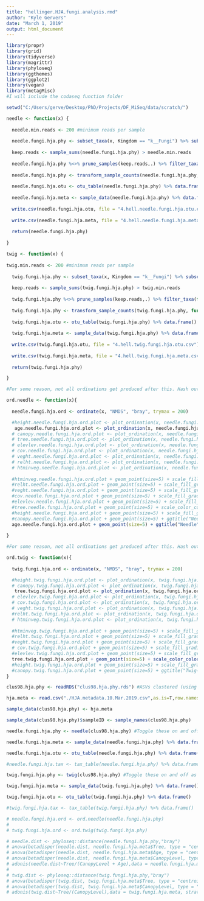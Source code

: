 ---
title: "hellinger.HJA.fungi.analysis.rmd"
author: "Kyle Gervers"
date: "March 1, 2019"
output: html_document
---

```{r}
library(propr)
library(grid)
library(tidyverse)
library(magrittr)
library(phyloseq)
library(ggthemes)
library(ggplot2)
library(vegan)
library(metagMisc)
#I will include the codaseq function folder

setwd("C:/Users/gerve/Desktop/PhD/Projects/DF_MiSeq/data/scratch/")
```

```{r}
needle <- function(x) {
  
  needle.min.reads <- 200 #minimum reads per sample
  
  needle.fungi.hja.phy <- subset_taxa(x, Kingdom == "k__Fungi") %>% subset_samples(Control == "No" & Organ == "Needle") %>% subset_samples(Tree == "T1" | Tree == "T3" | Tree == "T5" | Tree == "T6") %>% subset_samples(sampleID != "P2_E_8")
  
  keep.reads <- sample_sums(needle.fungi.hja.phy) > needle.min.reads
  
  needle.fungi.hja.phy %<>% prune_samples(keep.reads,.) %>% filter_taxa(function(x) {sum(x > 25) > (0.01*length(x))}, TRUE)
  
  needle.fungi.hja.phy <- transform_sample_counts(needle.fungi.hja.phy, function(x) {sqrt(x/sum(x))})
  
  needle.fungi.hja.otu <- otu_table(needle.fungi.hja.phy) %>% data.frame()
  
  needle.fungi.hja.meta <- sample_data(needle.fungi.hja.phy) %>% data.frame()
  
  write.csv(needle.fungi.hja.otu, file = "4.hell.needle.fungi.hja.otu.csv")
  
  write.csv(needle.fungi.hja.meta, file = "4.hell.needle.fungi.hja.meta.csv")
  
  return(needle.fungi.hja.phy)
  
}
```

```{r}
twig <- function(x) {
  
twig.min.reads <- 200 #minimum reads per sample
  
  twig.fungi.hja.phy <- subset_taxa(x, Kingdom == "k__Fungi") %>% subset_samples(Control == "No" & Organ == "Twig") %>% subset_samples(Tree == "T1" | Tree == "T3" | Tree == "T5" | Tree == "T6")
  
  keep.reads <- sample_sums(twig.fungi.hja.phy) > twig.min.reads
  
  twig.fungi.hja.phy %<>% prune_samples(keep.reads,.) %>% filter_taxa(function(x) {sum(x > 25) > (.01*length(x))}, TRUE)
  
  twig.fungi.hja.phy <- transform_sample_counts(twig.fungi.hja.phy, function(x) {sqrt(x/sum(x))})
  
  twig.fungi.hja.otu <- otu_table(twig.fungi.hja.phy) %>% data.frame()
  
  twig.fungi.hja.meta <- sample_data(twig.fungi.hja.phy) %>% data.frame()
  
  write.csv(twig.fungi.hja.otu, file = "4.hell.twig.fungi.hja.otu.csv")
  
  write.csv(twig.fungi.hja.meta, file = "4.hell.twig.fungi.hja.meta.csv")
  
  return(twig.fungi.hja.phy)

}  
```

```{r}

#For some reason, not all ordinations get produced after this. Hash out every ordination that you don't want and run each ordination separately if needed

ord.needle <- function(x){
  
  needle.fungi.hja.ord <- ordinate(x, "NMDS", "bray", trymax = 200)

  #height.needle.fungi.hja.ord.plot <- plot_ordination(x, needle.fungi.hja.ord, type = "samples", color = "HeightPlusZ")
   age.needle.fungi.hja.ord.plot <- plot_ordination(x, needle.fungi.hja.ord, type = "samples", shape = "Age", color = "Age")
  # canopy.needle.fungi.hja.ord.plot <- plot_ordination(x, needle.fungi.hja.ord, type = "samples", shape ="CanopyLevel", color = "CanopyLevel")
  # tree.needle.fungi.hja.ord.plot <- plot_ordination(x, needle.fungi.hja.ord, type = "samples", color = "Tree")
  # elevlev.needle.fungi.hja.ord.plot <- plot_ordination(x, needle.fungi.hja.ord, type = "samples", color = "ElevLevel")
  # cov.needle.fungi.hja.ord.plot <- plot_ordination(x, needle.fungi.hja.ord, type = "samples", color = "Covered")
  # veght.needle.fungi.hja.ord.plot <- plot_ordination(x, needle.fungi.hja.ord, type = "samples", color = "MedVegHt")
  # relht.needle.fungi.hja.ord.plot <- plot_ordination(x, needle.fungi.hja.ord, type = "samples", color = "RelHeight")
  # htminveg.needle.fungi.hja.ord.plot <- plot_ordination(x, needle.fungi.hja.ord, type = "samples", color = "HtMinusVeg")
  
  #htminveg.needle.fungi.hja.ord.plot + geom_point(size=5) + scale_fill_gradient2(midpoint = 3) + ggtitle("Needle")
  #relht.needle.fungi.hja.ord.plot + geom_point(size=5) + scale_fill_gradient2(midpoint = 3) + ggtitle("Needle")
  #veght.needle.fungi.hja.ord.plot + geom_point(size=5) + scale_fill_gradient2(midpoint = 3) + ggtitle("Needle")
  #cov.needle.fungi.hja.ord.plot + geom_point(size=5) + scale_fill_gradient2(midpoint = 3) + ggtitle("Needle")
  #elevlev.needle.fungi.hja.ord.plot + geom_point(size=5) + scale_fill_gradient2(midpoint = 3) + ggtitle("Needle")
  #tree.needle.fungi.hja.ord.plot + geom_point(size=5) + scale_color_colorblind() + ggtitle("Needle")
  #height.needle.fungi.hja.ord.plot + geom_point(size=5) + scale_fill_gradient2(midpoint = 3) + ggtitle("Needle")
  #canopy.needle.fungi.hja.ord.plot + geom_point(size=5) + ggtitle("Needle")
  age.needle.fungi.hja.ord.plot + geom_point(size=5) + ggtitle("Needle") + geom_text(aes(label=sample_names(x)),hjust=0, vjust=0)
  
}

```

```{r}

#For some reason, not all ordinations get produced after this. Hash out every ordination that you don't want and run each ordination separately if needed

ord.twig <- function(x){
  
  twig.fungi.hja.ord <- ordinate(x, "NMDS", "bray", trymax = 200)

  #height.twig.fungi.hja.ord.plot <- plot_ordination(x, twig.fungi.hja.ord, type = "samples", color = "Height")
  # canopy.twig.fungi.hja.ord.plot <- plot_ordination(x, twig.fungi.hja.ord, type = "samples", shape ="CanopyLevel", color = "CanopyLevel")
   tree.twig.fungi.hja.ord.plot <- plot_ordination(x, twig.fungi.hja.ord, type = "samples", color = "Tree")
  # elevlev.twig.fungi.hja.ord.plot <- plot_ordination(x, twig.fungi.hja.ord, type = "samples", color = "ElevLevel")
  # cov.twig.fungi.hja.ord.plot <- plot_ordination(x, twig.fungi.hja.ord, type = "samples", color = "AvgCov")
  # veght.twig.fungi.hja.ord.plot <- plot_ordination(x, twig.fungi.hja.ord, type = "samples", color = "MedVegHt")
  #relht.twig.fungi.hja.ord.plot <- plot_ordination(x, twig.fungi.hja.ord, type = "samples", color = "RelHeight")
  # htminveg.twig.fungi.hja.ord.plot <- plot_ordination(x, twig.fungi.hja.ord, type = "samples", color = "HtMinusVeg")
  
  #htminveg.twig.fungi.hja.ord.plot + geom_point(size=5) + scale_fill_gradient2(midpoint = 3) + ggtitle("Twig")
  #relht.twig.fungi.hja.ord.plot + geom_point(size=5) + scale_fill_gradient2(midpoint = 3) + ggtitle("Twig samples by relative position in canopy")
  #veght.twig.fungi.hja.ord.plot + geom_point(size=5) + scale_fill_gradient2(midpoint = 3) +ggtitle("Twig")
  # cov.twig.fungi.hja.ord.plot + geom_point(size=5) + scale_fill_gradient2(midpoint = 3) + ggtitle("Twig")
  #elevlev.twig.fungi.hja.ord.plot + geom_point(size=5) + scale_fill_gradient2(midpoint = 3) + ggtitle("Twig")
  tree.twig.fungi.hja.ord.plot + geom_point(size=5) + scale_color_colorblind() + scale_fill_gradient2(midpoint = 3) + ggtitle("Twig")
  #height.twig.fungi.hja.ord.plot + geom_point(size=5) + scale_fill_gradient2(midpoint = 3) + ggtitle("Twig")
  #canopy.twig.fungi.hja.ord.plot + geom_point(size=5) + ggtitle("Twig-Canopy Level")
}
```

```{r}

clus98.hja.phy <- readRDS("clus98.hja.phy.rds") #ASVs clustered (using vsearch) at 98% similarity, using greedy clustering

hja.meta <- read.csv("./HJA.metadata.10.Mar.2019.csv",as.is=T,row.names=1)

sample_data(clus98.hja.phy) <- hja.meta

sample_data(clus98.hja.phy)$sampleID <- sample_names(clus98.hja.phy)

needle.fungi.hja.phy <- needle(clus98.hja.phy) #Toggle these on and off as needed

needle.fungi.hja.meta <- sample_data(needle.fungi.hja.phy) %>% data.frame()

needle.fungi.hja.otu <- otu_table(needle.fungi.hja.phy) %>% data.frame()

#needle.fungi.hja.tax <- tax_table(needle.fungi.hja.phy) %>% data.frame()

twig.fungi.hja.phy <- twig(clus98.hja.phy) #Toggle these on and off as needed

twig.fungi.hja.meta <- sample_data(twig.fungi.hja.phy) %>% data.frame()

twig.fungi.hja.otu <- otu_table(twig.fungi.hja.phy) %>% data.frame()

#twig.fungi.hja.tax <- tax_table(twig.fungi.hja.phy) %>% data.frame()

# needle.fungi.hja.ord <- ord.needle(needle.fungi.hja.phy)
# 
# twig.fungi.hja.ord <- ord.twig(twig.fungi.hja.phy)

# needle.dist <- phyloseq::distance(needle.fungi.hja.phy,"bray")
# anova(betadisper(needle.dist, needle.fungi.hja.meta$Tree, type = "centroid"))
# anova(betadisper(needle.dist, needle.fungi.hja.meta$Age, type = "centroid"))
# anova(betadisper(needle.dist, needle.fungi.hja.meta$CanopyLevel, type = "centroid"))
# adonis(needle.dist~Tree/(CanopyLevel + Age),data = needle.fungi.hja.meta, strata = needle.fungi.hja.meta$Tree)
# 
# twig.dist <- phyloseq::distance(twig.fungi.hja.phy,"bray")
# anova(betadisper(twig.dist, twig.fungi.hja.meta$Tree, type = "centroid"))
# anova(betadisper(twig.dist, twig.fungi.hja.meta$CanopyLevel, type = "centroid"))
# adonis(twig.dist~Tree/(CanopyLevel),data = twig.fungi.hja.meta, strata = twig.fungi.hja.meta$Tree)
```